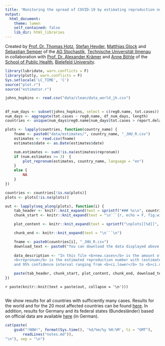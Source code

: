 ```yaml
---
title: 'Monitoring the spread of COVID-19 by estimating reproduction numbers over time'
output:
  html_document:
    theme: lumen
    self_contained: false
    lib_dir: html_libraries
---
```


Created by
[Prof. Dr. Thomas Hotz](https://www.tu-ilmenau.de/stochastik/team/thomas-hotz/),
[Stefan Heyder](https://www.tu-ilmenau.de/stochastik/team/stefan-heyder/),
[Matthias Glock](https://www.tu-ilmenau.de/stochastik/team/matthias-glock/)
and [Sebastian Semper](https://www.tu-ilmenau.de/stochastik/team/sebastian-semper/)
of the
[AG Stochastik](https://www.tu-ilmenau.de/stochastik/), [Technische Universität Ilmenau](https://www.tu-ilmenau.de/)
<br/>
in collaboration with
[Prof. Dr. Alexander Krämer](https://ekvv.uni-bielefeld.de/pers_publ/publ/PersonDetail.jsp?personId=21463&lang=de)
and
[Anne Böhle](mailto:anne.boehle@uni-bielefeld.de)
of the
[School of Public Health](https://www.uni-bielefeld.de/gesundhw/index.html), [Bielefeld University](https://www.uni-bielefeld.de/).

```r
library(lubridate, warn.conflicts = F)
library(plotly, warn.conflicts = F)
Sys.setlocale('LC_TIME', 'C')
source("plot.r")
source("estimator.r")
```

```r
johns_hopkins <- read.csv("data/clean/data_world_jh.csv")
```

## {.tabset .tabset-fade .tabset-pills}

<!--
See https://github.com/rstudio/flexdashboard/issues/80#issuecomment-247139450
on generating tabs in rmarkdown automatically
-->
```r
df_num_days <- subset(johns_hopkins, select = c(reg0.name, tot.cases))
num_days <- aggregate(tot.cases ~ reg0.name, df_num_days, length)
countries <- unique(num_days$reg0.name[num_days$tot.cases > report.delay])

plots <- lapply(countries, function(country_name) {
    fname <- paste0("data/estimates/", country_name, "_JHU_R.csv")
    estimates <- read.csv(fname)
    estimates$date <- as.Date(estimates$date)

    num.estimates <- sum(!is.na(estimates$repronum))
    if (num.estimates >= 3)  {
        plot_repronum(estimates, country_name, language = "en")
    }
    else {
        NA
    }
})

countries <- countries[!is.na(plots)]
plots <- plots[!is.na(plots)]

out <- lapply(seq_along(plots), function(i) {
    tab_header <- knitr::knit_expand(text = sprintf("### %s\n", countries[i]))
    chunk_start <- knitr::knit_expand(text = "\n```{r, echo = F, fig.width = 10, warning = FALSE}")

    plot_content <- knitr::knit_expand(text = sprintf("\nplots[[%d]]", i))

    chunk_end <- knitr::knit_expand(text = "\n```\n")

    fname <- paste0(countries[i], "_JHU_R.csv")
    download_text <- paste0("You can download the data displayed above [here](data/estimates/", fname, ").")
        
    data_description <- "In this file <b>new.cases</b> is the amount of newly reported cases on that day.
    <b>repronum</b> is the estimated reproduction number with (estimated) standard error <b>repronum.se</b> 
    and 95% confidence interval ranging from <b>ci.lower</b> to <b>ci.upper</b>. \n"

    paste(tab_header, chunk_start, plot_content, chunk_end, download_text, data_description, collapse = '\n')
})
```

`r paste(knitr::knit(text = paste(out, collapse = '\n')))`

##

We show results for all countries with sufficiently many cases. Results for the world and for the 20 most affected countries can be found [here](index.html). In addition, results for Germany and its federal states (Bundesländer) based on official data are available [here](germany.html) (in German).

```r
cat(paste(
    gsub("!NOW!", format(Sys.time(), '%d/%m/%y %H:%M', tz = "GMT"),
        readLines("notes.md")),
"\n"), sep = "\n")
```
